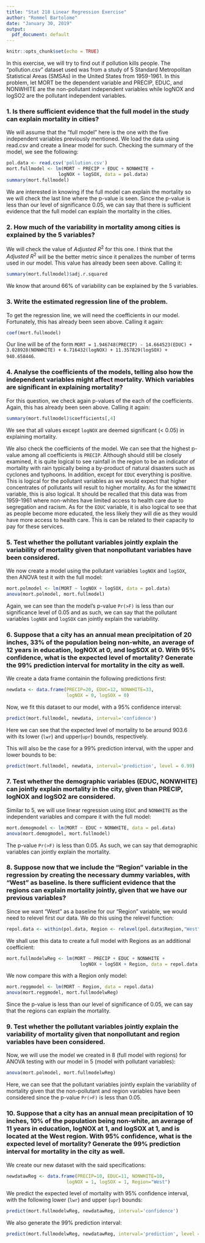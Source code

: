 ---
title: "Stat 218 Linear Regression Exercise"
author: "Rommel Bartolome"
date: "January 30, 2019"
output:
  pdf_document: default
---

```{r setup, include=FALSE}
knitr::opts_chunk$set(echo = TRUE)
```

In this exercise, we will try to find out if pollution kills people. The "pollution.csv" dataset used was from a study of 5 Standard Metropolitan Statistical Areas (SMSAs) in the United States from 1959-1961. In this problem, let MORT be the dependent variable and PRECIP, EDUC, and NONWHITE are the non-pollutant independent variables while logNOX and logSO2 are the pollutant independent variables.

### 1. Is there sufficient evidence that the full model in the study can explain mortality in cities? 

We will assume that the "full model" here is the one with the five independent variables previously mentioned. We load the data using read.csv and create a linear model for such. Checking the summary of the model, we see the following:

```{r cars}
pol.data <- read.csv('pollution.csv')
mort.fullmodel <- lm(MORT ~ PRECIP + EDUC + NONWHITE + 
                   logNOX + logSOX, data = pol.data)
summary(mort.fullmodel)
```

We are interested in knowing if the full model can explain the mortality so we will check the last line where the p-value is seen. Since the p-value is less than our level of significance 0.05, we can say that there is sufficient evidence that the full model can explain the mortality in the cities.

### 2. How much of the variability in mortality among cities is explained by the 5 variables? 

We will check the value of $Adjusted\ R^2$ for this one. I think that the $Adjusted\ R^2$ will be the better metric since it penalizes the number of terms used in our model. This value has already been seen above. Calling it:

```{r}
summary(mort.fullmodel)$adj.r.squared
```

We know that around 66% of variability can be explained by the 5 variables.

### 3. Write the estimated regression line of the problem. 

To get the regression line, we will need the coefficients in our model. Fortunately, this has already been seen above. Calling it again:

```{r}
coef(mort.fullmodel)
```

Our line will be of the form `MORT = 1.946748(PRECIP) - 14.664523(EDUC) + 3.028928(NONWHITE) + 6.716432(logNOX) + 11.357829(logSOX) + 940.658446`.

### 4. Analyse the coefficients of the models, telling also how the independent variables might affect mortality. Which variables are significant in explaining mortality? 

For this question, we check again p-values of the each of the coefficients. Again, this has already been seen above. Calling it again:

```{r}
summary(mort.fullmodel)$coefficients[,4]
```

We see that all values except `logNOX` are deemed significant (< 0.05) in explaining mortality. 

We also check the coefficients of the model. We can see that the highest p-value among all coefficients is `PRECIP`. Although should still be closely examined, it is quite logical to see rainfall in the region to be an indicator of mortality with rain typically being a by-product of natural disasters such as cyclones and typhoons. In addition, except for `EDUC` everything is positive. This is logical for the pollutant variables as we would expect that higher concentrates of pollutants will result to higher mortality. As for the `NONWHITE` variable, this is also logical. It should be recalled that this data was from 1959-1961 where non-whites have limited access to health care due to segregation and racism. As for the `EDUC` variable, it is also logical to see that as people become more educated, the less likely they will die as they would have more access to health care. This is can be related to their capacity to pay for these services. 

### 5. Test whether the pollutant variables jointly explain the variability of mortality given that nonpollutant variables have been considered.

We now create a model using the pollutant variables `logNOX` and `logSOX`, then ANOVA test it with the full model:

```{r}
mort.polmodel <- lm(MORT ~ logNOX + logSOX, data = pol.data)
anova(mort.polmodel, mort.fullmodel)
```
Again, we can see than the model's p-value `Pr(>F)` is less than our significance level of 0.05 and as such, we can say that the pollutant variables `logNOX` and `logSOX` can jointly explain the variability.

###  6. Suppose that a city has an annual mean precipitation of 20 inches, 33% of the population being non-white, an average of 12 years in education, logNOX at 0, and logSOX at 0. With 95% confidence, what is the expected level of mortality? Generate the 99% prediction interval for mortality in the city as well. 

We create a data frame containin the following predictions first:
```{r}
newdata <- data.frame(PRECIP=20, EDUC=12, NONWHITE=33,
                      logNOX = 0, logSOX = 0)
```
Now, we fit this dataset to our model, with a 95% confidence interval:
```{r}
predict(mort.fullmodel, newdata, interval='confidence')
```
Here we can see that the expected level of mortality to be around 903.6 with its lower (`lwr`) and upper(`upr`) bounds, respectively.

This will also be the case for a 99% prediction interval, with the upper and lower bounds to be:

```{r}
predict(mort.fullmodel, newdata, interval='prediction', level = 0.99)
```

### 7. Test whether the demographic variables (EDUC, NONWHITE) can jointly explain mortality in the city, given than PRECIP, logNOX and logSO2 are considered. 

Similar to 5, we will use linear regression using `EDUC` and `NONWHITE` as the independent variables and compare it with the full model:

```{r}
mort.demogmodel <- lm(MORT ~ EDUC + NONWHITE, data = pol.data)
anova(mort.demogmodel, mort.fullmodel)
```

The p-value `Pr(>F)` is less than 0.05. As such, we can say that demographic variables can jointly explain the mortality.

### 8. Suppose now that we include the "Region" variable in the regression by creating the necessary dummy variables, with "West" as baseline. Is there sufficient evidence that the regions can explain mortality jointly, given that we have our previous variables?

Since we want "West" as a baseline for our "Region" variable, we would need to relevel first our data. We do this using the relevel function:

```{r}
repol.data <- within(pol.data, Region <- relevel(pol.data$Region,"West"))
```

We shall use this data to create a full model with Regions as an additional coefficient:

```{r}
mort.fullmodelwReg <- lm(MORT ~ PRECIP + EDUC + NONWHITE + 
                           logNOX + logSOX + Region, data = repol.data)
```

We now compare this with a Region only model:

```{r}
mort.reggmodel <- lm(MORT ~ Region, data = repol.data)
anova(mort.reggmodel, mort.fullmodelwReg)
```

Since the p-value is less than our level of significance of 0.05, we can say that the regions can explain the mortality.

### 9.  Test whether the pollutant variables jointly explain the variability of mortality given that nonpollutant and region variables have been considered. 

Now, we will use the model we created in 8 (full model with regions) for ANOVA testing with our model in 5 (model with pollutant variables):

```{r}
anova(mort.polmodel, mort.fullmodelwReg)
```

Here, we can see that the pollutant variables jointly explain the variability of mortality given that the non-pollutant and region variables have been considered since the p-value `Pr(>F)` is less than 0.05.

### 10.  Suppose that a city has an annual mean precipitation of 10 inches, 10% of the population being non-white, an average of 11 years in education, logNOX at 1, and logSOX at 1, and is located at the West region. With 95% confidence, what is the expected level of mortality? Generate the 99% prediction interval for mortality in the city as well. 

We create our new dataset with the said specifications:

```{r}
newdatawReg <- data.frame(PRECIP=10, EDUC=11, NONWHITE=10,
                      logNOX = 1, logSOX = 1, Region="West")
```
We predict the expected level of mortality with 95% confidence interval, with the following lower (`lwr`) and upper (`upr`) bounds:
```{r}
predict(mort.fullmodelwReg, newdatawReg, interval='confidence')
```
We also generate the 99% prediction interval:
```{r}
predict(mort.fullmodelwReg, newdatawReg, interval='prediction', level = .99)
```



